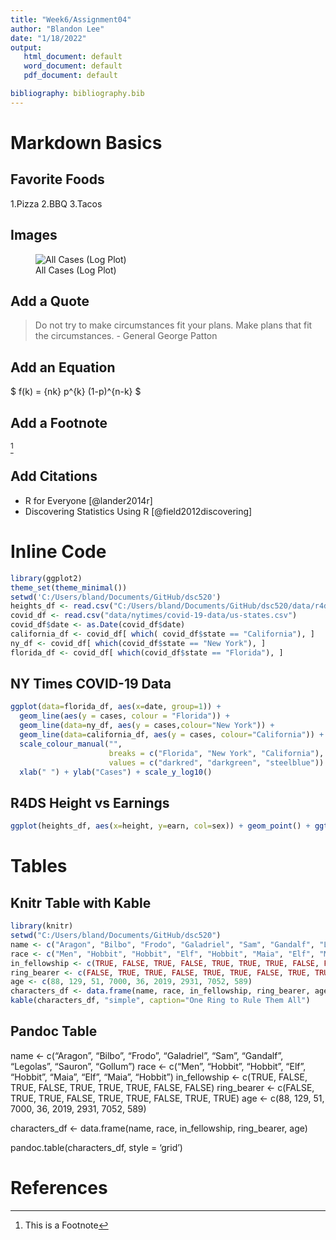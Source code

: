 ---
title: "Week6/Assignment04"
author: "Blandon Lee"
date: "1/18/2022"
output: 
   html_document: default
   word_document: default
   pdf_document: default

bibliography: bibliography.bib
---

# Markdown Basics

## Favorite Foods

1.Pizza
2.BBQ
3.Tacos

## Images
![All Cases (Log Plot)]("C:\Users\bland\Documents\10-all-cases-log.png")

## Add a Quote
>Do not try to make circumstances fit your plans. Make plans that fit the circumstances.
- General George Patton

## Add an Equation
$ f(k) = {n\choose k} p^{k} (1-p)^{n-k} $

## Add a Footnote
^[This is a Footnote]

## Add Citations
* R for Everyone [@lander2014r]
* Discovering Statistics Using R [@field2012discovering]

# Inline Code
```{r include=FALSE}
library(ggplot2)
theme_set(theme_minimal())
setwd('C:/Users/bland/Documents/GitHub/dsc520')
heights_df <- read.csv("C:/Users/bland/Documents/GitHub/dsc520/data/r4ds/heights.csv")
covid_df <- read.csv("data/nytimes/covid-19-data/us-states.csv")
covid_df$date <- as.Date(covid_df$date)
california_df <- covid_df[ which( covid_df$state == "California"), ]
ny_df <- covid_df[ which(covid_df$state == "New York"), ]
florida_df <- covid_df[ which(covid_df$state == "Florida"), ]
```

## NY Times COVID-19 Data
```{r echo=FALSE}
ggplot(data=florida_df, aes(x=date, group=1)) +
  geom_line(aes(y = cases, colour = "Florida")) +
  geom_line(data=ny_df, aes(y = cases,colour="New York")) +
  geom_line(data=california_df, aes(y = cases, colour="California")) +
  scale_colour_manual("",
                      breaks = c("Florida", "New York", "California"),
                      values = c("darkred", "darkgreen", "steelblue")) +
  xlab(" ") + ylab("Cases") + scale_y_log10()

```


## R4DS Height vs Earnings
```{r echo=FALSE}
ggplot(heights_df, aes(x=height, y=earn, col=sex)) + geom_point() + ggtitle('Height VS. Earnings') + xlab('Height(Inches)') + ylab('Earnings(Dollars)')
```

# Tables

## Knitr Table with Kable
```{r echo=FALSE}
library(knitr)
setwd("C:/Users/bland/Documents/GitHub/dsc520")
name <- c("Aragon", "Bilbo", "Frodo", "Galadriel", "Sam", "Gandalf", "Legolas", "Sauron", "Gollum")
race <- c("Men", "Hobbit", "Hobbit", "Elf", "Hobbit", "Maia", "Elf", "Maia", "Hobbit")
in_fellowship <- c(TRUE, FALSE, TRUE, FALSE, TRUE, TRUE, TRUE, FALSE, FALSE)
ring_bearer <- c(FALSE, TRUE, TRUE, FALSE, TRUE, TRUE, FALSE, TRUE, TRUE)
age <- c(88, 129, 51, 7000, 36, 2019, 2931, 7052, 589)
characters_df <- data.frame(name, race, in_fellowship, ring_bearer, age)
kable(characters_df, "simple", caption="One Ring to Rule Them All")
```

## Pandoc Table
name <- c("Aragon", "Bilbo", "Frodo", "Galadriel", "Sam", "Gandalf", "Legolas", "Sauron", "Gollum")
race <- c("Men", "Hobbit", "Hobbit", "Elf", "Hobbit", "Maia", "Elf", "Maia", "Hobbit")
in_fellowship <- c(TRUE, FALSE, TRUE, FALSE, TRUE, TRUE, TRUE, FALSE, FALSE)
ring_bearer <- c(FALSE, TRUE, TRUE, FALSE, TRUE, TRUE, FALSE, TRUE, TRUE)
age <- c(88, 129, 51, 7000, 36, 2019, 2931, 7052, 589)

characters_df <- data.frame(name, race, in_fellowship, ring_bearer, age)

pandoc.table(characters_df, style = 'grid')

# References


